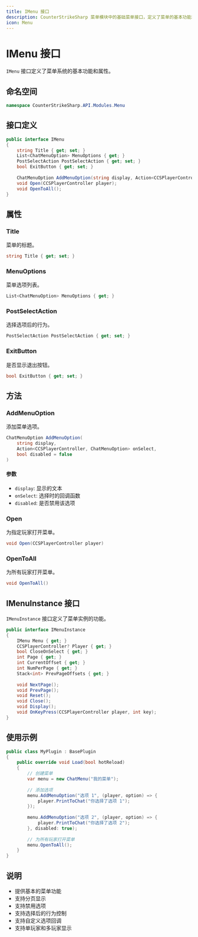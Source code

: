 ```yaml
---
title: IMenu 接口
description: CounterStrikeSharp 菜单模块中的基础菜单接口，定义了菜单的基本功能和属性
icon: Menu
---
```


# IMenu 接口

`IMenu` 接口定义了菜单系统的基本功能和属性。

## 命名空间

```csharp
namespace CounterStrikeSharp.API.Modules.Menu
```

## 接口定义

```csharp
public interface IMenu
{
    string Title { get; set; }
    List<ChatMenuOption> MenuOptions { get; }
    PostSelectAction PostSelectAction { get; set; }
    bool ExitButton { get; set; }
    
    ChatMenuOption AddMenuOption(string display, Action<CCSPlayerController, ChatMenuOption> onSelect, bool disabled = false);
    void Open(CCSPlayerController player);
    void OpenToAll();
}
```

## 属性

### Title

菜单的标题。

```csharp
string Title { get; set; }
```

### MenuOptions

菜单选项列表。

```csharp
List<ChatMenuOption> MenuOptions { get; }
```

### PostSelectAction

选择选项后的行为。

```csharp
PostSelectAction PostSelectAction { get; set; }
```

### ExitButton

是否显示退出按钮。

```csharp
bool ExitButton { get; set; }
```

## 方法

### AddMenuOption

添加菜单选项。

```csharp
ChatMenuOption AddMenuOption(
    string display,
    Action<CCSPlayerController, ChatMenuOption> onSelect,
    bool disabled = false
)
```

#### 参数

- `display`: 显示的文本
- `onSelect`: 选择时的回调函数
- `disabled`: 是否禁用该选项

### Open

为指定玩家打开菜单。

```csharp
void Open(CCSPlayerController player)
```

### OpenToAll

为所有玩家打开菜单。

```csharp
void OpenToAll()
```

## IMenuInstance 接口

`IMenuInstance` 接口定义了菜单实例的功能。

```csharp
public interface IMenuInstance
{
    IMenu Menu { get; }
    CCSPlayerController? Player { get; }
    bool CloseOnSelect { get; }
    int Page { get; }
    int CurrentOffset { get; }
    int NumPerPage { get; }
    Stack<int> PrevPageOffsets { get; }
    
    void NextPage();
    void PrevPage();
    void Reset();
    void Close();
    void Display();
    void OnKeyPress(CCSPlayerController player, int key);
}
```

## 使用示例

```csharp
public class MyPlugin : BasePlugin
{
    public override void Load(bool hotReload)
    {
        // 创建菜单
        var menu = new ChatMenu("我的菜单");
        
        // 添加选项
        menu.AddMenuOption("选项 1", (player, option) => {
            player.PrintToChat("你选择了选项 1");
        });
        
        menu.AddMenuOption("选项 2", (player, option) => {
            player.PrintToChat("你选择了选项 2");
        }, disabled: true);
        
        // 为所有玩家打开菜单
        menu.OpenToAll();
    }
}
```

## 说明

- 提供基本的菜单功能
- 支持分页显示
- 支持禁用选项
- 支持选择后的行为控制
- 支持自定义选项回调
- 支持单玩家和多玩家显示 